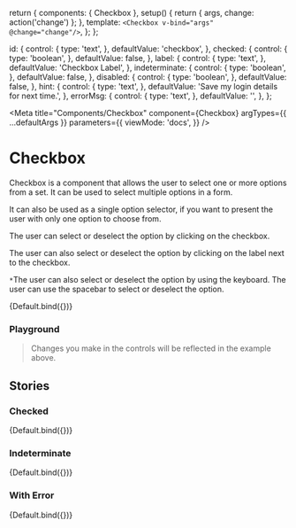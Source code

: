 
  return {
    components: { Checkbox },
    setup() {
      return { args, change: action('change') };
    },
    template: `<Checkbox v-bind="args" @change="change"/>`,
  };
};

  id: {
    control: {
      type: 'text',
    },
    defaultValue: 'checkbox',
  },
  checked: {
    control: {
      type: 'boolean',
    },
    defaultValue: false,
  },
  label: {
    control: {
      type: 'text',
    },
    defaultValue: 'Checkbox Label',
  },
  indeterminate: {
    control: {
      type: 'boolean',
    },
    defaultValue: false,
  },
  disabled: {
    control: {
      type: 'boolean',
    },
    defaultValue: false,
  },
  hint: {
    control: {
      type: 'text',
    },
    defaultValue: 'Save my login details for next time.',
  },
  errorMsg: {
    control: {
      type: 'text',
    },
    defaultValue: '',
  },
};

<Meta
  title="Components/Checkbox"
  component={Checkbox}
  argTypes={{ ...defaultArgs }}
  parameters={{
    viewMode: 'docs',
  }}
/>

# Checkbox

Checkbox is a component that allows the user to select one or more options from a set. It can be used to select multiple options in a form.

It can also be used as a single option selector, if you want to present the user with only one option to choose from.

The user can select or deselect the option by clicking on the checkbox.

The user can also select or deselect the option by clicking on the label next to the checkbox.

`*`The user can also select or deselect the option by using the keyboard. The user can use the spacebar to select or deselect the option.

<Canvas>
  <Story
    name="Overview"
    argTypes={{ ...Default.argTypes }}
    args={{
      id: 'checkbox-1',
      label: 'Checkbox label',
    }}
  >
    {Default.bind({})}
  </Story>
</Canvas>

### Playground

> Changes you make in the controls will be reflected in the example above.

<ArgsTable story="Overview" />

## Stories

### Checked

<Canvas withSource="open">
  <Story
    name="Checked"
    argTypes={{ ...Default.argTypes }}
    args={{
      id: 'checkbox-1',
      label: 'Checkbox label',
      checked: true,
    }}
  >
    {Default.bind({})}
  </Story>
</Canvas>

### Indeterminate

<Canvas withSource="open">
  <Story
    name="Indeterminate"
    argTypes={{ ...Default.argTypes }}
    args={{
      id: 'checkbox-1',
      label: 'Checkbox label',
      indeterminate: true,
    }}
  >
    {Default.bind({})}
  </Story>
</Canvas>

### With Error

<Canvas withSource="open">
  <Story
    name="With Error"
    argTypes={{ ...Default.argTypes }}
    args={{
      id: 'checkbox-1',
      label: 'Checkbox label',
      errorMsg: 'This field is required',
    }}
  >
    {Default.bind({})}
  </Story>
</Canvas>
